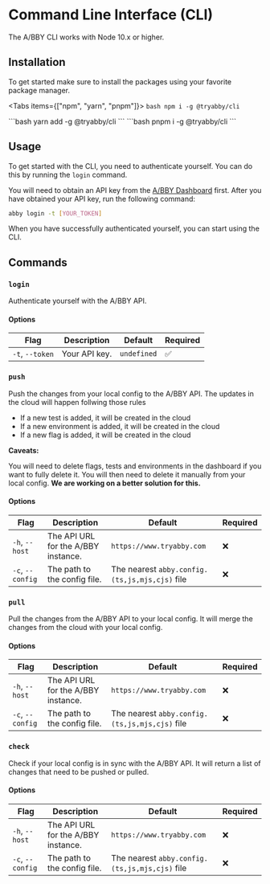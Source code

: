 
# Command Line Interface (CLI)

The A/BBY CLI works with Node 10.x or higher.

## Installation

To get started make sure to install the packages using your favorite package manager.

<Tabs items={["npm", "yarn", "pnpm"]}>
  <Tab>
    ```bash
    npm i -g @tryabby/cli
    ```
    </Tab>

  <Tab>
    ```bash
    yarn add -g @tryabby/cli
    ```
</Tab>
  <Tab>
    ```bash
    pnpm i -g @tryabby/cli
    ```
    </Tab>
</Tabs>

## Usage

To get started with the CLI, you need to authenticate yourself. You can do this by running the `login` command.

You will need to obtain an API key from the [A/BBY Dashboard](https://www.tryabby.com/profile) first. After you have obtained your API key, run the following command:

```bash
abby login -t [YOUR_TOKEN]
```

When you have successfully authenticated yourself, you can start using the CLI.

## Commands

### `login`

Authenticate yourself with the A/BBY API.

#### Options

| Flag            | Description   | Default     | Required |
| --------------- | ------------- | ----------- | -------- |
| `-t`, `--token` | Your API key. | `undefined` | ✅       |

### `push`

Push the changes from your local config to the A/BBY API.
The updates in the cloud will happen follwing those rules

- If a new test is added, it will be created in the cloud
- If a new environment is added, it will be created in the cloud
- If a new flag is added, it will be created in the cloud

**Caveats:**

You will need to delete flags, tests and environments in the dashboard if you want to fully delete it.
You will then need to delete it manually from your local config. **We are working on a better solution for this.**

#### Options

| Flag             | Description                         | Default                                        | Required |
| ---------------- | ----------------------------------- | ---------------------------------------------- | -------- |
| `-h`, `--host`   | The API URL for the A/BBY instance. | `https://www.tryabby.com`                      | ❌       |
| `-c`, `--config` | The path to the config file.        | The nearest `abby.config.(ts,js,mjs,cjs)` file | ❌       |

### `pull`

Pull the changes from the A/BBY API to your local config. It will merge the changes from the cloud with your local config.

#### Options

| Flag             | Description                         | Default                                        | Required |
| ---------------- | ----------------------------------- | ---------------------------------------------- | -------- |
| `-h`, `--host`   | The API URL for the A/BBY instance. | `https://www.tryabby.com`                      | ❌       |
| `-c`, `--config` | The path to the config file.        | The nearest `abby.config.(ts,js,mjs,cjs)` file | ❌       |

### `check`

Check if your local config is in sync with the A/BBY API. It will return a list of changes that need to be pushed or pulled.

#### Options

| Flag             | Description                         | Default                                        | Required |
| ---------------- | ----------------------------------- | ---------------------------------------------- | -------- |
| `-h`, `--host`   | The API URL for the A/BBY instance. | `https://www.tryabby.com`                      | ❌       |
| `-c`, `--config` | The path to the config file.        | The nearest `abby.config.(ts,js,mjs,cjs)` file | ❌       |
